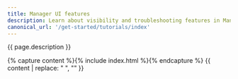 ```yaml
---
title: Manager UI features
description: Learn about visibility and troubleshooting features in Manager UI.
canonical_url: '/get-started/tutorials/index'
---
```


{{ page.description }}

{% capture content %}{% include index.html %}{% endcapture %}
{{ content | replace: "    ", "" }}
